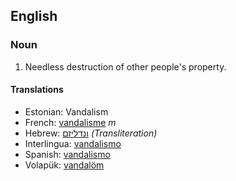 ==English==
===Noun===
#Needless destruction of other people's property.

====Translations====
*Estonian: Vandalism
*French: [[vandalisme]] ''m''
*Hebrew: [[ונדליזם]] ''(Transliteration)''
*Interlingua: [[vandalismo]]
*Spanish: [[vandalismo]]
*Volapük: [[vandalöm]]